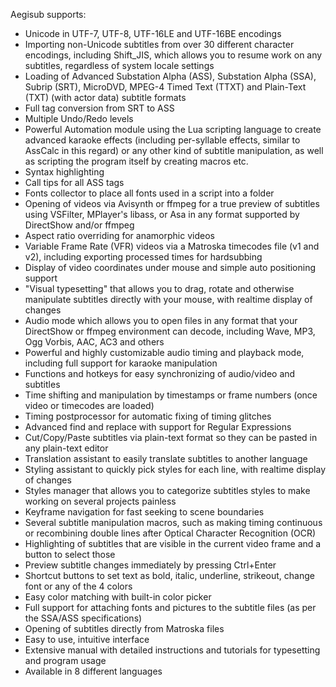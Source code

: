 Aegisub supports:

*Unicode in UTF-7, UTF-8, UTF-16LE and UTF-16BE encodings
*Importing non-Unicode subtitles from over 30 different character encodings, including Shift_JIS, which allows you to resume work on any subtitles, regardless of system locale settings
*Loading of Advanced Substation Alpha (ASS), Substation Alpha (SSA), Subrip (SRT), MicroDVD, MPEG-4 Timed Text (TTXT) and Plain-Text (TXT) (with actor data) subtitle formats
*Full tag conversion from SRT to ASS
*Multiple Undo/Redo levels
*Powerful Automation module using the Lua scripting language to create advanced karaoke effects (including per-syllable effects, similar to AssCalc in this regard) or any other kind of subtitle manipulation, as well as scripting the program itself by creating macros etc.
*Syntax highlighting
*Call tips for all ASS tags
*Fonts collector to place all fonts used in a script into a folder
*Opening of videos via Avisynth or ffmpeg for a true preview of subtitles using VSFilter, MPlayer's libass, or Asa in any format supported by DirectShow and/or ffmpeg
*Aspect ratio overriding for anamorphic videos
*Variable Frame Rate (VFR) videos via a Matroska timecodes file (v1 and v2), including exporting processed times for hardsubbing
*Display of video coordinates under mouse and simple auto positioning support
*"Visual typesetting" that allows you to drag, rotate and otherwise manipulate subtitles directly with your mouse, with realtime display of changes
*Audio mode which allows you to open files in any format that your DirectShow or ffmpeg environment can decode, including Wave, MP3, Ogg Vorbis, AAC, AC3 and others
*Powerful and highly customizable audio timing and playback mode, including full support for karaoke manipulation
*Functions and hotkeys for easy synchronizing of audio/video and subtitles
*Time shifting and manipulation by timestamps or frame numbers (once video or timecodes are loaded)
*Timing postprocessor for automatic fixing of timing glitches
*Advanced find and replace with support for Regular Expressions
*Cut/Copy/Paste subtitles via plain-text format so they can be pasted in any plain-text editor
*Translation assistant to easily translate subtitles to another language
*Styling assistant to quickly pick styles for each line, with realtime display of changes
*Styles manager that allows you to categorize subtitles styles to make working on several projects painless
*Keyframe navigation for fast seeking to scene boundaries
*Several subtitle manipulation macros, such as making timing continuous or recombining double lines after Optical Character Recognition (OCR)
*Highlighting of subtitles that are visible in the current video frame and a button to select those
*Preview subtitle changes immediately by pressing Ctrl+Enter
*Shortcut buttons to set text as bold, italic, underline, strikeout, change font or any of the 4 colors
*Easy color matching with built-in color picker
*Full support for attaching fonts and pictures to the subtitle files (as per the SSA/ASS specifications)
*Opening of subtitles directly from Matroska files
*Easy to use, intuitive interface
*Extensive manual with detailed instructions and tutorials for typesetting and program usage
*Available in 8 different languages

{{todo|Update this}}